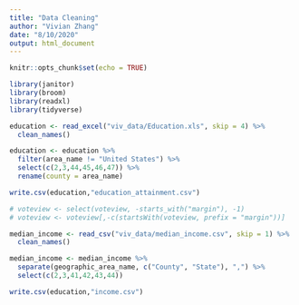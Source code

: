 ```yaml
---
title: "Data Cleaning"
author: "Vivian Zhang"
date: "8/10/2020"
output: html_document
---
```


```r
knitr::opts_chunk$set(echo = TRUE)

library(janitor)
library(broom)
library(readxl)
library(tidyverse)

```

```r

education <- read_excel("viv_data/Education.xls", skip = 4) %>%
  clean_names()

education <- education %>%
  filter(area_name != "United States") %>%
  select(c(2,3,44,45,46,47)) %>%
  rename(county = area_name)

write.csv(education,"education_attainment.csv")

# voteview <- select(voteview, -starts_with("margin"), -1)
# voteview <- voteview[,-c(startsWith(voteview, prefix = "margin"))]

```

```r

median_income <- read_csv("viv_data/median_income.csv", skip = 1) %>%
  clean_names()

median_income <- median_income %>%
  separate(geographic_area_name, c("County", "State"), ",") %>%
  select(c(2,3,41,42,43,44))

write.csv(education,"income.csv")

```

